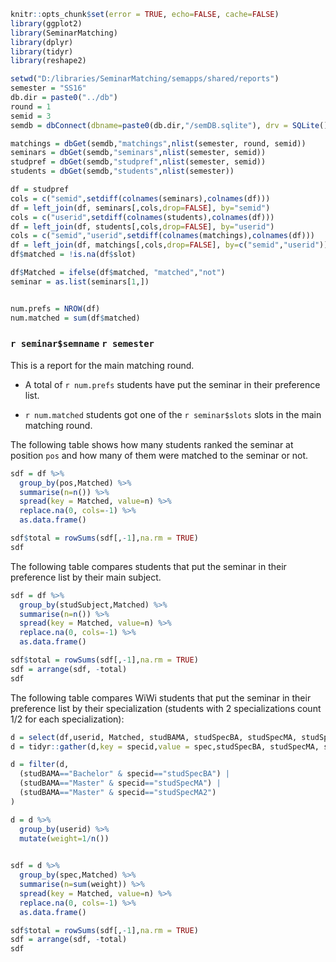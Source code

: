 
```r
knitr::opts_chunk$set(error = TRUE, echo=FALSE, cache=FALSE)
library(ggplot2)
library(SeminarMatching)
library(dplyr)
library(tidyr)
library(reshape2)
```

```r
setwd("D:/libraries/SeminarMatching/semapps/shared/reports")
semester = "SS16"
db.dir = paste0("../db")
round = 1
semid = 3
semdb = dbConnect(dbname=paste0(db.dir,"/semDB.sqlite"), drv = SQLite())
```

```r
matchings = dbGet(semdb,"matchings",nlist(semester, round, semid))
seminars = dbGet(semdb,"seminars",nlist(semester, semid))
studpref = dbGet(semdb,"studpref",nlist(semester, semid))
students = dbGet(semdb,"students",nlist(semester))

df = studpref
cols = c("semid",setdiff(colnames(seminars),colnames(df)))
df = left_join(df, seminars[,cols,drop=FALSE], by="semid")
cols = c("userid",setdiff(colnames(students),colnames(df)))
df = left_join(df, students[,cols,drop=FALSE], by="userid")
cols = c("semid","userid",setdiff(colnames(matchings),colnames(df)))
df = left_join(df, matchings[,cols,drop=FALSE], by=c("semid","userid"))
df$matched = !is.na(df$slot)

df$Matched = ifelse(df$matched, "matched","not")
seminar = as.list(seminars[1,])


num.prefs = NROW(df)
num.matched = sum(df$matched)
```

### `r seminar$semname` `r semester`

This is a report for the main matching round.

- A total of `r num.prefs` students have put the seminar in their preference list.

- `r num.matched` students got one of the `r seminar$slots` slots in the main matching round.


The following table shows how many students ranked the seminar at position `pos` and how many of them were matched to the seminar or not.
```r
sdf = df %>%
  group_by(pos,Matched) %>% 
  summarise(n=n()) %>%
  spread(key = Matched, value=n) %>%
  replace.na(0, cols=-1) %>%
  as.data.frame()

sdf$total = rowSums(sdf[,-1],na.rm = TRUE)
sdf
```

The following table compares students that put the seminar in their preference list by their main subject.

```r
sdf = df %>%
  group_by(studSubject,Matched) %>% 
  summarise(n=n()) %>%
  spread(key = Matched, value=n) %>%
  replace.na(0, cols=-1) %>%
  as.data.frame()

sdf$total = rowSums(sdf[,-1],na.rm = TRUE)
sdf = arrange(sdf, -total)
sdf
```

The following table compares WiWi students that put the seminar in their preference list by their specialization (students with 2 specializations count 1/2 for each specialization):

```r
d = select(df,userid, Matched, studBAMA, studSpecBA, studSpecMA, studSpecMA2)
d = tidyr::gather(d,key = specid,value = spec,studSpecBA, studSpecMA, studSpecMA2)

d = filter(d, 
  (studBAMA=="Bachelor" & specid=="studSpecBA") | 
  (studBAMA=="Master" & specid=="studSpecMA") |
  (studBAMA=="Master" & specid=="studSpecMA2")
)

d = d %>% 
  group_by(userid) %>%
  mutate(weight=1/n())
  

sdf = d %>%
  group_by(spec,Matched) %>% 
  summarise(n=sum(weight)) %>%
  spread(key = Matched, value=n) %>%
  replace.na(0, cols=-1) %>%
  as.data.frame()

sdf$total = rowSums(sdf[,-1],na.rm = TRUE)
sdf = arrange(sdf, -total)
sdf
```

